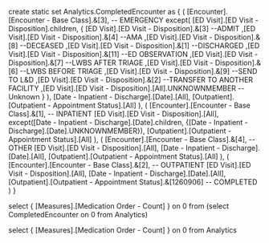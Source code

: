 
create static set Analytics.CompletedEncounter as
{
	(
		[Encounter].[Encounter - Base Class].&[3],				-- EMERGENCY
		except(
			[ED Visit].[ED Visit - Disposition].children,
			{
				 [ED Visit].[ED Visit - Disposition].&[3]					--ADMIT
				,[ED Visit].[ED Visit - Disposition].&[4]					--AMA
				,[ED Visit].[ED Visit - Disposition].&[8]					--DECEASED
				,[ED Visit].[ED Visit - Disposition].&[1]					--DISCHARGED
				,[ED Visit].[ED Visit - Disposition].&[11]					--ED OBSERVATION
				,[ED Visit].[ED Visit - Disposition].&[7]					--LWBS AFTER TRIAGE
				,[ED Visit].[ED Visit - Disposition].&[6]					--LWBS BEFORE TRIAGE
				,[ED Visit].[ED Visit - Disposition].&[9]					--SEND TO L&D
				,[ED Visit].[ED Visit - Disposition].&[2]					--TRANSFER TO ANOTHER FACILITY
				,[ED Visit].[ED Visit - Disposition].[All].UNKNOWNMEMBER	--Unknown
			}
		),
		[Date - Inpatient - Discharge].[Date].[All],
		[Outpatient].[Outpatient - Appointment Status].[All]
	),
	(
		[Encounter].[Encounter - Base Class].&[1],				-- INPATIENT
		[ED Visit].[ED Visit - Disposition].[All],
		except([Date - Inpatient - Discharge].[Date].children, {[Date - Inpatient - Discharge].[Date].UNKNOWNMEMBER}),
		[Outpatient].[Outpatient - Appointment Status].[All]
	),
	(
		[Encounter].[Encounter - Base Class].&[4],				-- OTHER
		[ED Visit].[ED Visit - Disposition].[All],
		[Date - Inpatient - Discharge].[Date].[All],
		[Outpatient].[Outpatient - Appointment Status].[All]
	),
	(
		[Encounter].[Encounter - Base Class].&[2],				-- OUTPATIENT
		[ED Visit].[ED Visit - Disposition].[All],
		[Date - Inpatient - Discharge].[Date].[All],
		[Outpatient].[Outpatient - Appointment Status].&[1260906]		-- COMPLETED
	)
}


select
{ 
[Measures].[Medication Order - Count]
} on 0
from
	(select CompletedEncounter on 0 from Analytics)


select
{ 
[Measures].[Medication Order - Count]
} on 0
from
	Analytics
